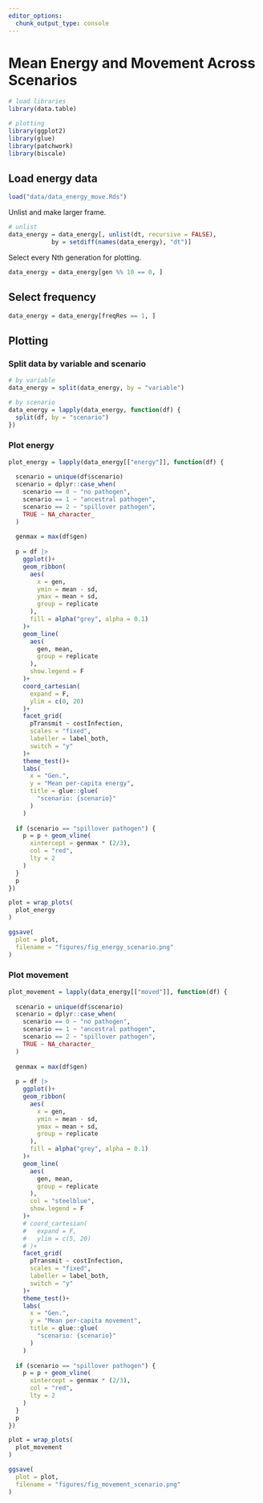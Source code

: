 ```yaml
---
editor_options: 
  chunk_output_type: console
---
```


# Mean Energy and Movement Across Scenarios

```r
# load libraries
library(data.table)

# plotting
library(ggplot2)
library(glue)
library(patchwork)
library(biscale)
```

## Load energy data

```r
load("data/data_energy_move.Rds")
```

Unlist and make larger frame.

```r
# unlist
data_energy = data_energy[, unlist(dt, recursive = FALSE), 
            by = setdiff(names(data_energy), "dt")]
```

Select every Nth generation for plotting.

```r
data_energy = data_energy[gen %% 10 == 0, ]
```

## Select frequency

```r
data_energy = data_energy[freqRes == 1, ]
```


## Plotting

### Split data by variable and scenario

```r
# by variable
data_energy = split(data_energy, by = "variable")

# by scenario
data_energy = lapply(data_energy, function(df) {
  split(df, by = "scenario")
})
```

### Plot energy

```r
plot_energy = lapply(data_energy[["energy"]], function(df) {
  
  scenario = unique(df$scenario)
  scenario = dplyr::case_when(
    scenario == 0 ~ "no pathogen",
    scenario == 1 ~ "ancestral pathogen",
    scenario == 2 ~ "spillover pathogen",
    TRUE ~ NA_character_
  )
  
  genmax = max(df$gen)
  
  p = df |>
    ggplot()+
    geom_ribbon(
      aes(
        x = gen,  
        ymin = mean - sd,
        ymax = mean + sd,
        group = replicate
      ),
      fill = alpha("grey", alpha = 0.1)
    )+
    geom_line(
      aes(
        gen, mean, 
        group = replicate
      ),
      show.legend = F
    )+
    coord_cartesian(
      expand = F,
      ylim = c(0, 20)
    )+
    facet_grid(
      pTransmit ~ costInfection, 
      scales = "fixed",
      labeller = label_both,
      switch = "y"
    )+
    theme_test()+
    labs(
      x = "Gen.",
      y = "Mean per-capita energy",
      title = glue::glue(
        "scenario: {scenario}"
      )
    )
  
  if (scenario == "spillover pathogen") {
    p = p + geom_vline(
      xintercept = genmax * (2/3),
      col = "red",
      lty = 2
    )
  }
  p
})
```


```r
plot = wrap_plots(
  plot_energy
)

ggsave(
  plot = plot,
  filename = "figures/fig_energy_scenario.png"
)
```

### Plot movement

```r
plot_movement = lapply(data_energy[["moved"]], function(df) {
  
  scenario = unique(df$scenario)
  scenario = dplyr::case_when(
    scenario == 0 ~ "no pathogen",
    scenario == 1 ~ "ancestral pathogen",
    scenario == 2 ~ "spillover pathogen",
    TRUE ~ NA_character_
  )
  
  genmax = max(df$gen)
  
  p = df |>
    ggplot()+
    geom_ribbon(
      aes(
        x = gen,  
        ymin = mean - sd,
        ymax = mean + sd,
        group = replicate
      ),
      fill = alpha("grey", alpha = 0.1)
    )+
    geom_line(
      aes(
        gen, mean, 
        group = replicate
      ),
      col = "steelblue",
      show.legend = F
    )+
    # coord_cartesian(
    #   expand = F,
    #   ylim = c(5, 20)
    # )+
    facet_grid(
      pTransmit ~ costInfection, 
      scales = "fixed",
      labeller = label_both,
      switch = "y"
    )+
    theme_test()+
    labs(
      x = "Gen.",
      y = "Mean per-capita movement",
      title = glue::glue(
        "scenario: {scenario}"
      )
    )
  
  if (scenario == "spillover pathogen") {
    p = p + geom_vline(
      xintercept = genmax * (2/3),
      col = "red",
      lty = 2
    )
  }
  p
})
```


```r
plot = wrap_plots(
  plot_movement
)

ggsave(
  plot = plot,
  filename = "figures/fig_movement_scenario.png"
)
```